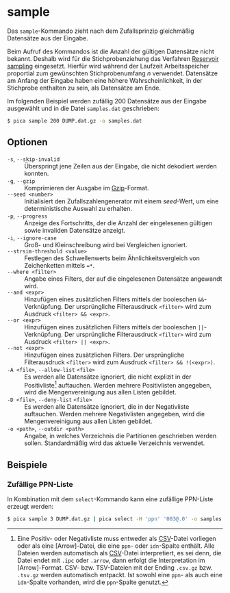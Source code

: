 # sample {.unnumbered}

Das `sample`-Kommando zieht nach dem Zufallsprinzip gleichmäßig Datensätze aus
der Eingabe. 

::: {.callout-note}
Beim Aufruf des Kommandos ist die Anzahl der gültigen Datensätze nicht
bekannt. Deshalb wird für die Stichprobenziehung das Verfahren [Reservoir
sampling] eingesetzt. Hierfür wird während der Laufzeit Arbeitsspeicher
proportial zum gewünschten Stichprobenumfang $n$ verwendet. Datensätze am
Anfang der Eingabe haben eine höhere Wahrscheinlichkeit, in der Stichprobe
enthalten zu sein, als Datensätze am Ende.
:::

Im folgenden Beispiel werden zufällig 200 Datensätze aus der Eingabe
ausgewählt und in die Datei `samples.dat` geschrieben:

```.bash
$ pica sample 200 DUMP.dat.gz -o samples.dat
```

## Optionen

`-s`, `--skip-invalid`
: Überspringt jene Zeilen aus der Eingabe, die nicht dekodiert werden konnten.

`-g`, `--gzip`
: Komprimieren der Ausgabe im [Gzip]-Format.

`--seed <number>`
: Initialisiert den Zufallszahlengenerator mit einem _seed_-Wert, um eine
deterministische Auswahl zu erhalten.

`-p`, `--progress`
: Anzeige des Fortschritts, der die Anzahl der eingelesenen gültigen sowie
invaliden Datensätze anzeigt.

`-i`, `--ignore-case`
: Groß- und Kleinschreibung wird bei Vergleichen ignoriert.

`--strsim-threshold <value>`
: Festlegen des Schwellenwerts beim Ähnlichkeitsvergleich von Zeichenketten
mittels `=*`.

`--where <filter>`
: Angabe eines Filters, der auf die eingelesenen Datensätze angewandt wird.

`--and <expr>`
: Hinzufügen eines zusätzlichen Filters mittels der booleschen
`&&`-Verknüpfung. Der ursprüngliche Filterausdruck `<filter>` wird zum Ausdruck
`<filter> && <expr>`.

`--or <expr>`
: Hinzufügen eines zusätzlichen Filters mittels der booleschen
`||`-Verknüpfung. Der ursprüngliche Filterausdruck `<filter>` wird zum Ausdruck
`<filter> || <expr>`.

`--not <expr>`
: Hinzufügen eines zusätzlichen Filters. Der ursprüngliche Filterausdruck
`<filter>` wird zum Ausdruck `<filter> && !(<expr>)`.

`-A <file>`, `--allow-list` `<file>`
: Es werden alle Datensätze ignoriert, die nicht explizit in der
Positivliste[^1] auftauchen. Werden mehrere Positivlisten angegeben, wird die
Mengenvereinigung aus allen Listen gebildet.

`-D <file>`, `--deny-list` `<file>`
: Es werden alle Datensätze ignoriert, die in der Negativliste auftauchen.
Werden mehrere Negativlisten angegeben, wird die Mengenvereinigung aus allen
Listen gebildet.

`-o <path>`, `--outdir <path>`
: Angabe, in welches Verzeichnis die Partitionen geschrieben werden sollen.
Standardmäßig wird das aktuelle Verzeichnis verwendet.


## Beispiele

### Zufällige PPN-Liste

In Kombination mit dem `select`-Kommando kann eine zufällige PPN-Liste erzeugt
werden:

```.bash
$ pica sample 3 DUMP.dat.gz | pica select -H 'ppn' '003@.0' -o samples.csv
```

[^1]: Eine Positiv- oder Negativliste muss entweder als [CSV]-Datei
    vorliegen oder als eine [Arrow]-Datei, die eine `ppn`- oder
    `idn`-Spalte enthält. Alle Dateien werden automatisch als
    [CSV]-Datei interpretiert, es sei denn, die Datei endet mit `.ipc`
    oder `.arrow`, dann erfolgt die Interpretation im [Arrow]-Format.
    CSV- bzw. TSV-Dateien mit der Ending `.csv.gz` bzw. `.tsv.gz`
    werden automatisch entpackt. Ist sowohl eine `ppn`- als auch eine
    `idn`-Spalte vorhanden, wird die `ppn`-Spalte genutzt.

[Reservoir sampling]: https://en.wikipedia.org/wiki/Reservoir_sampling
[CSV]: https://de.wikipedia.org/wiki/CSV_(Dateiformat)
[Gzip]: https://de.wikipedia.org/wiki/Gzip


